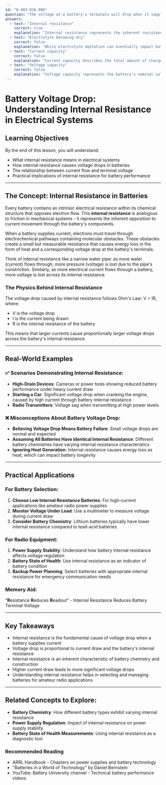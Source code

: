 ```yaml
---
id: "B-003-016-006"
question: "The voltage at a battery's terminals will drop when it supplies current. What is the cause of the drop?"
answers:
  - text: "Internal resistance"
    correct: true
    explanation: "Internal resistance represents the inherent resistance within a battery's chemical structure that impedes electron flow. As current is drawn, electrons must pass through this internal resistance, causing a voltage drop across the battery's internal components. This creates a small but measurable reduction in terminal voltage proportional to the current being drawn."
  - text: "Electrolyte becoming dry"
    correct: false
    explanation: "While electrolyte depletion can eventually impact battery performance, it is not the immediate cause of voltage drop when supplying current. Internal resistance is the primary mechanism causing voltage reduction during current draw, which occurs independently of electrolyte condition."
  - text: "Current capacity"
    correct: false
    explanation: "Current capacity describes the total amount of charge a battery can deliver, not the mechanism causing voltage drop. Internal resistance, not current capacity, directly causes the voltage reduction when current is supplied."
  - text: "Voltage capacity"
    correct: false
    explanation: "Voltage capacity represents the battery's nominal voltage rating, not the mechanism causing terminal voltage to drop. Internal resistance is responsible for the voltage reduction when current flows through the battery."
---
```


# Battery Voltage Drop: Understanding Internal Resistance in Electrical Systems

## Learning Objectives
By the end of this lesson, you will understand:
- What internal resistance means in electrical systems
- How internal resistance causes voltage drops in batteries
- The relationship between current flow and terminal voltage
- Practical implications of internal resistance for battery performance

---

## The Concept: Internal Resistance in Batteries

Every battery contains an intrinsic electrical resistance within its chemical structure that opposes electron flow. This **internal resistance** is analogous to friction in mechanical systems - it represents the inherent opposition to current movement through the battery's components.

When a battery supplies current, electrons must travel through electrochemical pathways containing molecular obstacles. These obstacles create a small but measurable resistance that causes energy loss in the form of heat and a corresponding voltage drop at the battery's terminals.

Think of internal resistance like a narrow water pipe: as more water (current) flows through, more pressure (voltage) is lost due to the pipe's constriction. Similarly, as more electrical current flows through a battery, more voltage is lost across its internal resistance.

### The Physics Behind Internal Resistance

The voltage drop caused by internal resistance follows Ohm's Law: V = IR, where:
- V is the voltage drop
- I is the current being drawn
- R is the internal resistance of the battery

This means that larger currents cause proportionally larger voltage drops across the battery's internal resistance.

---

## Real-World Examples

### ✅ Scenarios Demonstrating Internal Resistance:
- **High-Drain Devices**: Cameras or power tools showing reduced battery performance under heavy current draw
- **Starting a Car**: Significant voltage drop when cranking the engine, caused by high current through battery internal resistance
- **Radio Transmitters**: Voltage sag when transmitting at high power levels

### ❌ Misconceptions About Battery Voltage Drop:
- **Believing Voltage Drop Means Battery Failure**: Small voltage drops are normal and expected
- **Assuming All Batteries Have Identical Internal Resistance**: Different battery chemistries have varying internal resistance characteristics
- **Ignoring Heat Generation**: Internal resistance causes energy loss as heat, which can impact battery longevity

---

## Practical Applications

### For Battery Selection:
1. **Choose Low Internal Resistance Batteries**: For high-current applications like amateur radio power supplies
2. **Monitor Voltage Under Load**: Use a multimeter to measure voltage during current draw
3. **Consider Battery Chemistry**: Lithium batteries typically have lower internal resistance compared to lead-acid batteries

### For Radio Equipment:
1. **Power Supply Stability**: Understand how battery internal resistance affects voltage regulation
2. **Battery State of Health**: Use internal resistance as an indicator of battery condition
3. **Backup Power Planning**: Select batteries with appropriate internal resistance for emergency communication needs

### Memory Aid:
"**R**esistance **R**educes **R**eadout" - Internal Resistance Reduces Battery Terminal Voltage

---

## Key Takeaways

- Internal resistance is the fundamental cause of voltage drop when a battery supplies current
- Voltage drop is proportional to current draw and the battery's internal resistance
- Internal resistance is an inherent characteristic of battery chemistry and construction
- Higher current draw leads to more significant voltage drops
- Understanding internal resistance helps in selecting and managing batteries for amateur radio applications

---

## Related Concepts to Explore:
- **Battery Chemistry**: How different battery types exhibit varying internal resistance
- **Power Supply Regulation**: Impact of internal resistance on power supply stability
- **Battery State of Health Measurements**: Using internal resistance as a diagnostic tool

### Recommended Reading
- ARRL Handbook - Chapters on power supplies and battery technology
- "Batteries in a World of Technology" by Daniel Bernstein
- YouTube: Battery University channel - Technical battery performance videos